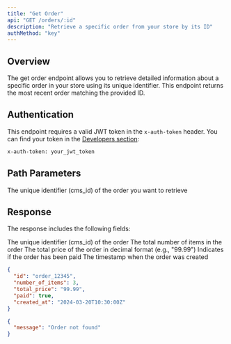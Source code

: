 ```yaml
---
title: "Get Order"
api: "GET /orders/:id"
description: "Retrieve a specific order from your store by its ID"
authMethod: "key"
---
```


## Overview

The get order endpoint allows you to retrieve detailed information about a specific order in your store using its unique identifier. This endpoint returns the most recent order matching the provided ID.


## Authentication

This endpoint requires a valid JWT token in the `x-auth-token` header. You can find your token in the [Developers section](https://ai.textyess.com/developers):

```bash
x-auth-token: your_jwt_token
```

## Path Parameters

<ParamField path="id" type="string" required>
  The unique identifier (cms_id) of the order you want to retrieve
</ParamField>

## Response

The response includes the following fields:

<ResponseField name="id" type="string">
  The unique identifier (cms_id) of the order
</ResponseField>

<ResponseField name="number_of_items" type="number">
  The total number of items in the order
</ResponseField>

<ResponseField name="total_price" type="string">
  The total price of the order in decimal format (e.g., "99.99")
</ResponseField>

<ResponseField name="paid" type="boolean">
  Indicates if the order has been paid
</ResponseField>

<ResponseField name="created_at" type="string">
  The timestamp when the order was created
</ResponseField>

<ResponseExample>

```json 200
{
  "id": "order_12345",
  "number_of_items": 3,
  "total_price": "99.99",
  "paid": true,
  "created_at": "2024-03-20T10:30:00Z"
}
```

```json 404
{
  "message": "Order not found"
}
```
